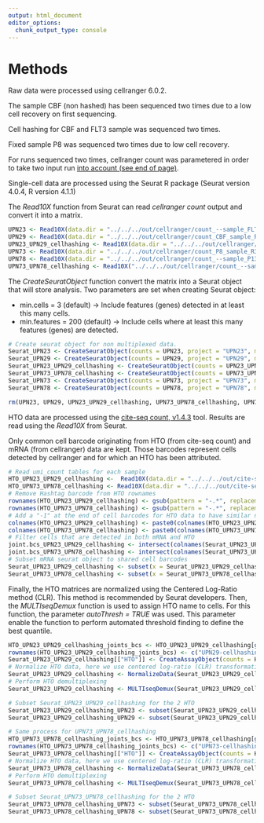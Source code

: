 ```yaml
---
output: html_document
editor_options: 
  chunk_output_type: console
---
```

# Methods

Raw data were processed using cellranger 6.0.2.

The sample CBF (non hashed) has been sequenced two times due to a low cell recovery on first sequencing.

Cell hashing for CBF and FLT3 sample was sequenced two times.

Fixed sample P8 was sequenced two times due to low cell recovery.

For runs sequenced two times, cellranger count was parametered in order to take two input run  [into account (see end of page)](https://support.10xgenomics.com/single-cell-gene-expression/software/pipelines/latest/using/count).

Single-cell data are processed using the Seurat R package (Seurat version 4.0.4, R version 4.1.1)

The *Read10X* function from Seurat can read *cellranger count* output and convert it into a matrix.

```r
UPN23 <- Read10X(data.dir = "../../../out/cellranger/count_--sample_FLT3_R252_GRCh38-2020-A/cellranger/mkfastq/gpfs/tgml/reads/bcl/Run_252_190329_NS500637_0159_AHYGNKBGX9/Run_252/outs/filtered_feature_bc_matrix")
UPN29 <- Read10X(data.dir = "../../../out/cellranger/count_CBF_sample_R252_255/outs/filtered_feature_bc_matrix/")
UPN23_UPN29_cellhashing <- Read10X(data.dir = "../../../out/cellranger/count_mRNA_R306_R309/count_mRNA_R306_R309//outs/filtered_feature_bc_matrix/")
UPN73 <- Read10X(data.dir = "../../../out/cellranger/count_P8_sample_R372/outs/filtered_feature_bc_matrix/")
UPN78 <- Read10X(data.dir = "../../../out/cellranger/count_--sample_P13_ARNm_GRCh38-2020-A/cellranger/mkfastq/gpfs/tgml/reads/NS500_output_from_sept_2020/Run_372_NS500-280_17-05-2021_RC/Run_372/outs/filtered_feature_bc_matrix")
UPN73_UPN78_cellhashing <- Read10X("../../../out/cellranger/count_--sample_mRNA_Hashtag_R342_GRCh38-2020-A/cellranger/mkfastq/gpfs/tgml/reads/NS500_output_from_sept_2020/Run_342_NS500-249_11-12-2020_LM/Run_342/outs/filtered_feature_bc_matrix/")
```

The *CreateSeuratObject* function convert the matrix into a Seurat object that will store analysis. Two parameters are set when creating Seurat object:

* min.cells = 3 (default) -> Include features (genes) detected in at least this many cells.
* min.features = 200 (default) -> Include cells where at least this many features (genes) are detected.

```r
# Create seurat object for non multiplexed data.
Seurat_UPN23 <- CreateSeuratObject(counts = UPN23, project = "UPN23", min.cells = 3, min.features = 200)
Seurat_UPN29 <- CreateSeuratObject(counts = UPN29, project = "UPN29", min.cells = 3, min.features = 200)
Seurat_UPN23_UPN29_cellhashing <- CreateSeuratObject(counts = UPN23_UPN29_cellhashing, project = "UPN23_UPN29_cellhashing", min.cells = 3, min.features = 200)
Seurat_UPN73_UPN78_cellhashing <- CreateSeuratObject(counts = UPN73_UPN78_cellhashing, project = "UPN73_UPN78_cellhashing", min.cells = 3, min.features = 200)
Seurat_UPN73 <- CreateSeuratObject(counts = UPN73, project = "UPN73", min.cells = 3, min.features = 200)
Seurat_UPN78 <- CreateSeuratObject(counts = UPN78, project = "UPN78", min.cells = 3, min.features = 200)

rm(UPN23, UPN29, UPN23_UPN29_cellhashing, UPN73_UPN78_cellhashing, UPN73, UPN78)
```

HTO data are processed using the [cite-seq count, v1.4.3](https://hoohm.github.io/CITE-seq-Count/) tool. Results are read using the *Read10X* from Seurat.

Only common cell barcode originating from HTO (from cite-seq count) and mRNA (from cellranger) data are kept. Those barcodes represent cells detected by cellranger and for which an HTO has been attributed.

```r
# Read umi_count tables for each sample
HTO_UPN23_UPN29_cellhashing <-  Read10X(data.dir = "../../../out/cite-seq_count/Run_306_Run_309/umi_count/", gene.column = 1)
HTO_UPN73_UPN78_cellhashing <- Read10X(data.dir = "../../../out/cite-seq_count/Run_342/umi_count/", gene.column = 1)
# Remove Hashtag barcode from HTO rownames
rownames(HTO_UPN23_UPN29_cellhashing) <- gsub(pattern = "-.*", replacement = "", x = rownames(HTO_UPN23_UPN29_cellhashing))
rownames(HTO_UPN73_UPN78_cellhashing) <- gsub(pattern = "-.*", replacement = "", x = rownames(HTO_UPN73_UPN78_cellhashing))
# Add a "-1" at the end of cell barcodes for HTO data to have similar names as mRNA data
colnames(HTO_UPN23_UPN29_cellhashing) <- paste0(colnames(HTO_UPN23_UPN29_cellhashing),"-1")
colnames(HTO_UPN73_UPN78_cellhashing) <- paste0(colnames(HTO_UPN73_UPN78_cellhashing),"-1")
# Filter cells that are detected in both mRNA and HTO
joint.bcs_UPN23_UPN29_cellhashing <- intersect(colnames(Seurat_UPN23_UPN29_cellhashing), colnames(HTO_UPN23_UPN29_cellhashing))
joint.bcs_UPN73_UPN78_cellhashing <- intersect(colnames(Seurat_UPN73_UPN78_cellhashing), colnames(HTO_UPN73_UPN78_cellhashing))
# Subset mRNA seurat object to shared cell barcodes
Seurat_UPN23_UPN29_cellhashing <- subset(x = Seurat_UPN23_UPN29_cellhashing, cells = joint.bcs_UPN23_UPN29_cellhashing)
Seurat_UPN73_UPN78_cellhashing <- subset(x = Seurat_UPN73_UPN78_cellhashing, cells = joint.bcs_UPN73_UPN78_cellhashing)
```

Finally, the HTO matrices are normalized using the Centered Log-Ratio method (CLR). This method is recommended by Seurat developers. Then, the *MULTIseqDemux* function is used to assign HTO name to cells. For this function, the parameter *autoThresh = TRUE* was used. This parameter enable the function to perform automated threshold finding to define the best quantile.

```r
HTO_UPN23_UPN29_cellhashing_joints_bcs <- HTO_UPN23_UPN29_cellhashing[grep("HTO", rownames(HTO_UPN23_UPN29_cellhashing)), colnames(Seurat_UPN23_UPN29_cellhashing)]
rownames(HTO_UPN23_UPN29_cellhashing_joints_bcs) <- c("UPN29-cellhashing", "UPN23-cellhashing")
Seurat_UPN23_UPN29_cellhashing[["HTO"]] <- CreateAssayObject(counts = HTO_UPN23_UPN29_cellhashing_joints_bcs)
# Normalize HTO data, here we use centered log-ratio (CLR) transformation
Seurat_UPN23_UPN29_cellhashing <- NormalizeData(Seurat_UPN23_UPN29_cellhashing, assay = "HTO", normalization.method = "CLR", margin = 1)
# Perform HTO demultiplexing
Seurat_UPN23_UPN29_cellhashing <- MULTIseqDemux(Seurat_UPN23_UPN29_cellhashing, assay = "HTO", autoThresh = TRUE)

# Subset Seurat_UPN23_UPN29_cellhashing for the 2 HTO
Seurat_UPN23_UPN29_cellhashing_UPN23 <- subset(Seurat_UPN23_UPN29_cellhashing, cells = colnames(Seurat_UPN23_UPN29_cellhashing)[Seurat_UPN23_UPN29_cellhashing$MULTI_ID == "UPN23-cellhashing"])
Seurat_UPN23_UPN29_cellhashing_UPN29 <- subset(Seurat_UPN23_UPN29_cellhashing, cells = colnames(Seurat_UPN23_UPN29_cellhashing)[Seurat_UPN23_UPN29_cellhashing$MULTI_ID == "UPN29-cellhashing"])

# Same process for UPN73_UPN78_cellhashing
HTO_UPN73_UPN78_cellhashing_joints_bcs <- HTO_UPN73_UPN78_cellhashing[grep("HTO", rownames(HTO_UPN73_UPN78_cellhashing)), colnames(Seurat_UPN73_UPN78_cellhashing)]
rownames(HTO_UPN73_UPN78_cellhashing_joints_bcs) <- c("UPN73-cellhashing", "UPN78-cellhashing")
Seurat_UPN73_UPN78_cellhashing[["HTO"]] <- CreateAssayObject(counts = HTO_UPN73_UPN78_cellhashing_joints_bcs)
# Normalize HTO data, here we use centered log-ratio (CLR) transformation
Seurat_UPN73_UPN78_cellhashing <- NormalizeData(Seurat_UPN73_UPN78_cellhashing, assay = "HTO", normalization.method = "CLR", margin = 1)
# Perform HTO demultiplexing
Seurat_UPN73_UPN78_cellhashing <- MULTIseqDemux(Seurat_UPN73_UPN78_cellhashing, assay = "HTO", autoThresh = TRUE)

# Subset Seurat_UPN73_UPN78_cellhashing for the 2 HTO
Seurat_UPN73_UPN78_cellhashing_UPN73 <- subset(Seurat_UPN73_UPN78_cellhashing, cells = colnames(Seurat_UPN73_UPN78_cellhashing)[Seurat_UPN73_UPN78_cellhashing$MULTI_ID == "UPN73-cellhashing"])
Seurat_UPN73_UPN78_cellhashing_UPN78 <- subset(Seurat_UPN73_UPN78_cellhashing, cells = colnames(Seurat_UPN73_UPN78_cellhashing)[Seurat_UPN73_UPN78_cellhashing$MULTI_ID == "UPN78-cellhashing"])
```
